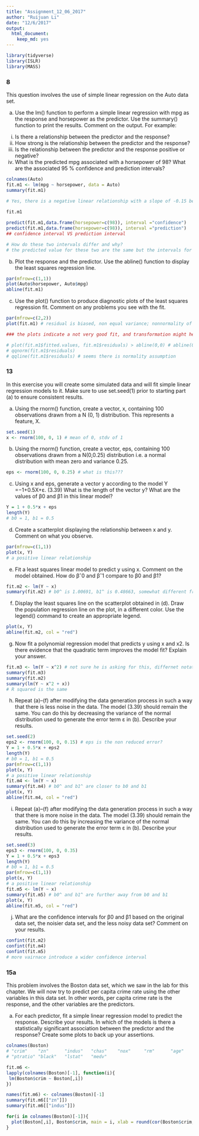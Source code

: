```yaml
---
title: "Assignment_12_06_2017"
author: "Ruijuan Li"
date: "12/6/2017"
output: 
  html_document: 
    keep_md: yes
---
```


```r
library(tidyverse)
library(ISLR)
library(MASS)
```

### 8 
This question involves the use of simple linear regression on the Auto data set.

(a) Use the lm() function to perform a simple linear regression with mpg as the response and horsepower as the predictor. Use the summary() function to print the results. Comment on the output. For example:

i. Is there a relationship between the predictor and the response?
ii. How strong is the relationship between the predictor and the response?
iii. Is the relationship between the predictor and the response positive or negative?
iv. What is the predicted mpg associated with a horsepower of 98? What are the associated 95 % confidence and prediction intervals? 
```r
colnames(Auto)
fit.m1 <- lm(mpg ~ horsepower, data = Auto)
summary(fit.m1) 

# Yes, there is a negative linear relationship with a slope of -0.15 between mpg and horsepower, which says every unit of increase of horsepower causes 0.15 unit decrease of mpg. 
 
fit.m1

predict(fit.m1,data.frame(horsepower=c(98)), interval ="confidence")
predict(fit.m1,data.frame(horsepower=c(98)), interval ="prediction") 
## confidence interval VS prediction interval 

# How do these two intervals differ and why?
# the predicted value for these two are the same but the intervals for predicted value for new individuals are much bigger, because it includes the random variability around the mean.  
```

(b) Plot the response and the predictor. Use the abline() function to display the least squares regression line.
```r
par(mfrow=c(1,1))
plot(Auto$horsepower, Auto$mpg)
abline(fit.m1)
```

(c) Use the plot() function to produce diagnostic plots of the least squares regression fit. Comment on any problems you see with the fit.
```r
par(mfrow=c(2,2))
plot(fit.m1) # residual is biased, non equal variance; nonnormality of vairance 

### the plots indicate a not very good fit, and transformation might help 

# plot(fit.m1$fitted.values, fit.m1$residuals) > abline(0,0) # abline(0, 0) slope of 0 and intercept of 0 as ref line, seems like there is equal variance assumption 
# qqnorm(fit.m1$residuals)
# qqline(fit.m1$residuals) # seems there is normality assumption  
```

### 13
In this exercise you will create some simulated data and will fit simple linear regression models to it. Make sure to use set.seed(1) prior to starting part (a) to ensure consistent results. 

(a) Using the rnorm() function, create a vector, x, containing 100 observations drawn from a N (0, 1) distribution. This represents a feature, X.
```r
set.seed(1)
x <- rnorm(100, 0, 1) # mean of 0, stdv of 1
```

(b) Using the rnorm() function, create a vector, eps, containing 100 observations drawn from a N(0,0.25) distribution i.e. a normal distribution with mean zero and variance 0.25.
```r
eps <- rnorm(100, 0, 0.25) # what is this??? 
```

(c) Using x and eps, generate a vector y according to the model
Y =−1+0.5X+ε. (3.39)
What is the length of the vector y? What are the values of β0 and β1 in this linear model? 
```r
Y = 1 + 0.5*x + eps
length(Y)
# b0 = 1, b1 = 0.5
```

(d) Create a scatterplot displaying the relationship between x and y. Comment on what you observe.
```r
par(mfrow=c(1,1))
plot(x, Y)
# a positive linear relationship 
```

(e) Fit a least squares linear model to predict y using x. Comment on the model obtained. How do βˆ0 and βˆ1 compare to β0 and β1?
```r
fit.m2 <- lm(Y ~ x)
summary(fit.m2) # b0^ is 1.00691, b1^ is 0.48663, somewhat different from b0 and b1
```

(f) Display the least squares line on the scatterplot obtained in (d). Draw the population regression line on the plot, in a different color. Use the legend() command to create an appropriate legend.
```r
plot(x, Y)
abline(fit.m2, col = "red") 
```

(g) Now fit a polynomial regression model that predicts y using x and x2. Is there evidence that the quadratic term improves the model fit? Explain your answer.
```r
fit.m3 <- lm(Y ~ x^2) # not sure he is asking for this, differnet notation should be used here 
summary(fit.m3)
summary(fit.m2)
summary(lm(Y ~ x^2 + x))
# R squared is the same 
```

(h) Repeat (a)–(f) after modifying the data generation process in such a way that there is less noise in the data. The model (3.39) should remain the same. You can do this by decreasing the variance of the normal distribution used to generate the error term ε in (b). Describe your results.
```r
set.seed(2)
eps2 <- rnorm(100, 0, 0.15) # eps is the non reduced error? 
Y = 1 + 0.5*x + eps2
length(Y)
# b0 = 1, b1 = 0.5
par(mfrow=c(1,1))
plot(x, Y)
# a positive linear relationship 
fit.m4 <- lm(Y ~ x)
summary(fit.m4) # b0^ and b1^ are closer to b0 and b1 
plot(x, Y)
abline(fit.m4, col = "red") 
```

(i) Repeat (a)–(f) after modifying the data generation process in such a way that there is more noise in the data. The model (3.39) should remain the same. You can do this by increasing the variance of the normal distribution used to generate the error term ε in (b). Describe your results.
```r
set.seed(3)
eps3 <- rnorm(100, 0, 0.35)
Y = 1 + 0.5*x + eps3
length(Y)
# b0 = 1, b1 = 0.5
par(mfrow=c(1,1))
plot(x, Y)
# a positive linear relationship 
fit.m5 <- lm(Y ~ x)
summary(fit.m5) # b0^ and b1^ are further away from b0 and b1
plot(x, Y)
abline(fit.m5, col = "red") 
```

(j) What are the confidence intervals for β0 and β1 based on the original data set, the noisier data set, and the less noisy data set? Comment on your results. 
```r
confint(fit.m2)
confint(fit.m4)
confint(fit.m5)
# more vairnace introduce a wider confidence interval 
```

### 15a 
This problem involves the Boston data set, which we saw in the lab for this chapter. We will now try to predict per capita crime rate using the other variables in this data set. In other words, per capita crime rate is the response, and the other variables are the predictors.

(a) For each predictor, fit a simple linear regression model to predict the response. Describe your results. In which of the models is there a statistically significant association between the predictor and the response? Create some plots to back up your assertions. 
```r
colnames(Boston) 
# "crim"    "zn"      "indus"   "chas"    "nox"     "rm"      "age"     "dis"     "rad"     "tax"    
# "ptratio" "black"   "lstat"   "medv"

fit.m6 <- 
lapply(colnames(Boston)[-1], function(i){ 
 lm(Boston$crim ~ Boston[,i]) 
})

names(fit.m6) <- colnames(Boston)[-1]
summary(fit.m6[["zn"]])
summary(fit.m6[["indus"]])

for(i in colnames(Boston)[-1]){
  plot(Boston[,i], Boston$crim, main = i, xlab = round(cor(Boston$crim, Boston[,i]), 2))
}
```

